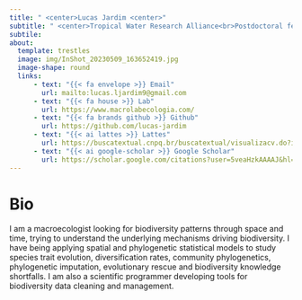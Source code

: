 ```yaml
---
title: " <center>Lucas Jardim <center>"
subtitle: " <center>Tropical Water Research Alliance<br>Postdoctoral fellow<br>Macrolab<br>Universidade Federal de Jataí (Brazil) </center>"
subtile: 
about:
  template: trestles
  image: img/InShot_20230509_163652419.jpg
  image-shape: round
  links:
      - text: "{{< fa envelope >}} Email"
        url: mailto:lucas.ljardim9@gmail.com
      - text: "{{< fa house >}} Lab"
        url: https://www.macrolabecologia.com/  
      - text: "{{< fa brands github >}} Github"
        url: https://github.com/lucas-jardim
      - text: "{{< ai lattes >}} Lattes"
        url: https://buscatextual.cnpq.br/buscatextual/visualizacv.do?id=K4209913E0&tokenCaptchar=03AFcWeA43QrzsBADkcm_5qGVa7JLqmWyGjG65euLkjuscQjuEr8AKKjrYRAIgFCEQxD9PzWqEk8_nBxhKNQkSVVS_VdJmosGOBQcidjRhHIT4BZj5M8TMpGu7PGXrygyrwzEbWUC_lASO3f7zL-c-nx4umwjYd9QlPG4dV-Lx1Vvdx6_btGa_JLo40VUBFRZyHtLhU8y7jS3W5MuaG5YBNe0YfSDUMlhiQAYC9e0jb4JFS4jpjO8cntgQZUn5oPdhVpDyDDrlKyDP0PQQ-LiVqzIMLfQnp7dVLXjNgQXnCbZggrQrU_xM7A8bmAVJfViuYdTSeMsuo7NG935XnH0KevZ8siG8oQFni2CZt4z7yBbR9_KW3-gjqAkHd4Ox5FPpdWhAYsJ1zvRk89p8Vl7tWTEqMQW_OZYByQHh3_HUA-G-wNXkSnh-tDPcJXOdPnQCKm2OsNONOVg3hWePgAC8cxBbeQQxe1q-2NUKLslFRglMvmEvlJnpwWydRjlTaykkOB1kqCmRDVMvcAgY167OjuJlp2CMwcR5Izhc1DJtTmi1F3TQlEG6SDdvqt1cpItW26-xRKwwsdrKANiciRa0eGCzFoKvZldjw2Wed2c0OuGlBKBSaSPTBQAMdnMkYKxSt2UNdfU2KkrlEYY3QPjhtEeKuRryfbBjv33Sm3gjTqOSUlE3kv9sOIc
      - text: "{{< ai google-scholar >}} Google Scholar"
        url: https://scholar.google.com/citations?user=5veaHzkAAAAJ&hl=pt-BR&oi=ao
---
```


# Bio

I am a macroecologist looking for biodiversity patterns through space and time, trying to understand the underlying mechanisms driving biodiversity. I have being applying spatial and phylogenetic statistical models to study species trait evolution, diversification rates, community phylogenetics, phylogenetic imputation, evolutionary rescue and biodiversity knowledge shortfalls. I am also a scientific programmer developing tools for biodiversity data cleaning and management.

